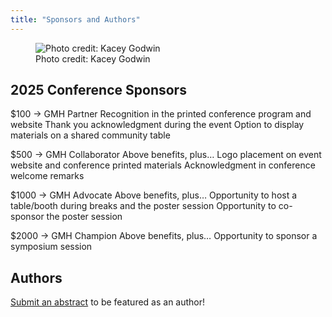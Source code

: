 ```yaml
---
title: "Sponsors and Authors"
---
```


![Photo credit: Kacey Godwin](poster.png){fig-align="center"}

## 2025 Conference Sponsors

$100 → GMH Partner
Recognition in the printed conference program and website
Thank you acknowledgment during the event
Option to display materials on a shared community table

$500 → GMH Collaborator
Above benefits, plus…
Logo placement on event website and conference printed materials
Acknowledgment in conference welcome remarks

$1000 → GMH Advocate
Above benefits, plus…
Opportunity to host a table/booth during breaks and the poster session
Opportunity to co-sponsor the poster session

$2000 → GMH Champion
Above benefits, plus…
Opportunity to sponsor a symposium session

## Authors

[Submit an abstract](https://duke.qualtrics.com/jfe/form/SV_8wVjODV2odUrptk) to be featured as an author!

